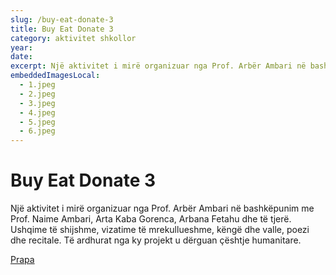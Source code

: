 ```yaml
---
slug: /buy-eat-donate-3
title: Buy Eat Donate 3
category: aktivitet shkollor
year:
date:
excerpt: Një aktivitet i mirë organizuar nga Prof. Arbër Ambari në bashkëpunim me Prof. Naime Ambari, Arta Kaba Gorenca, Arbana Fetahu ...
embeddedImagesLocal:
  - 1.jpeg
  - 2.jpeg
  - 3.jpeg
  - 4.jpeg
  - 5.jpeg
  - 6.jpeg
---
```


# Buy Eat Donate 3

Një aktivitet i mirë organizuar nga Prof. Arbër Ambari në bashkëpunim me Prof. Naime Ambari, Arta Kaba Gorenca, Arbana Fetahu dhe të tjerë. Ushqime të shijshme, vizatime të mrekullueshme, këngë dhe valle, poezi dhe recitale. Të ardhurat nga ky projekt u dërguan çështje humanitare.

[Prapa](/projects)
